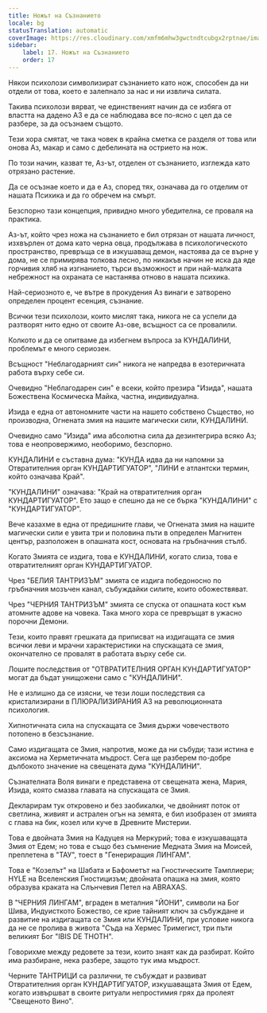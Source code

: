 ```yaml
---
title: Ножът на Съзнанието
locale: bg
statusTranslation: automatic
coverImage: https://res.cloudinary.com/xmfm6mhw3gwctndtcubgx2rptnae/image/upload/v1741354419/small_cover_la_gran_rebelion_28716e29d2.webp
sidebar:
    label: 17. Ножът на Съзнанието
    order: 17
---
```

Някои психолози символизират съзнанието като нож, способен да ни отдели от това, което е залепнало за нас и ни извлича силата.

Такива психолози вярват, че единственият начин да се избяга от властта на дадено АЗ е да се наблюдава все по-ясно с цел да се разбере, за да осъзнаем същото.

Тези хора смятат, че така човек в крайна сметка се разделя от това или онова Аз, макар и само с дебелината на острието на нож.

По този начин, казват те, Аз-ът, отделен от съзнанието, изглежда като отрязано растение.

Да се осъзнае което и да е Аз, според тях, означава да го отделим от нашата Психика и да го обречем на смърт.

Безспорно тази концепция, привидно много убедителна, се проваля на практика.

Аз-ът, който чрез ножа на съзнанието е бил отрязан от нашата личност, изхвърлен от дома като черна овца, продължава в психологическото пространство, превръща се в изкушаващ демон, настоява да се върне у дома, не се примирява толкова лесно, по никакъв начин не иска да яде горчивия хляб на изгнанието, търси възможност и при най-малката небрежност на охраната се настанява отново в нашата психика.

Най-сериозното е, че вътре в прокудения Аз винаги е затворено определен процент есенция, съзнание.

Всички тези психолози, които мислят така, никога не са успели да разтворят нито едно от своите Аз-ове, всъщност са се провалили.

Колкото и да се опитваме да избегнем въпроса за КУНДАЛИНИ, проблемът е много сериозен.

Всъщност "Неблагодарният син" никога не напредва в езотеричната работа върху себе си.

Очевидно "Неблагодарен син" е всеки, който презира "Изида", нашата Божествена Космическа Майка, частна, индивидуална.

Изида е една от автономните части на нашето собствено Същество, но производна, Огнената змия на нашите магически сили, КУНДАЛИНИ.

Очевидно само "Изида" има абсолютна сила да дезинтегрира всяко Аз; това е неопровержимо, необоримо, безспорно.

КУНДАЛИНИ е съставна дума: "КУНДА идва да ни напомни за Отвратителния орган КУНДАРТИГУАТОР", "ЛИНИ е атлантски термин, който означава Край".

"КУНДАЛИНИ" означава: "Край на отвратителния орган КУНДАРТИГУАТОР". Ето защо е спешно да не се бърка "КУНДАЛИНИ" с "КУНДАРТИГУАТОР".

Вече казахме в една от предишните глави, че Огнената змия на нашите магически сили е увита три и половина пъти в определен Магнитен център, разположен в опашната кост, основата на гръбначния стълб.

Когато Змията се издига, това е КУНДАЛИНИ, когато слиза, това е отвратителният орган КУНДАРТИГУАТОР.

Чрез "БЕЛИЯ ТАНТРИЗЪМ" змията се издига победоносно по гръбначния мозъчен канал, събуждайки силите, които обожествяват.

Чрез "ЧЕРНИЯ ТАНТРИЗЪМ" змията се спуска от опашната кост към атомните адoве на човека. Така много хора се превръщат в ужасно порочни Демони.

Тези, които правят грешката да приписват на издигащата се змия всички леви и мрачни характеристики на спускащата се змия, окончателно се провалят в работата върху себе си.

Лошите последствия от "ОТВРАТИТЕЛНИЯ ОРГАН КУНДАРТИГУАТОР" могат да бъдат унищожени само с "КУНДАЛИНИ".

Не е излишно да се изясни, че тези лоши последствия са кристализирани в ПЛЮРАЛИЗИРАНИЯ АЗ на революционната психология.

Хипнотичната сила на спускащата се Змия държи човечеството потопено в безсъзнание.

Само издигащата се Змия, напротив, може да ни събуди; тази истина е аксиома на Херметичната мъдрост. Сега ще разберем по-добре дълбокото значение на свещената дума "КУНДАЛИНИ".

Съзнателната Воля винаги е представена от свещената жена, Мария, Изида, която смазва главата на спускащата се Змия.

Декларирам тук откровено и без заобикалки, че двойният поток от светлина, живият и астрален огън на земята, е бил изобразен от змията с глава на бик, козел или куче в Древните Мистерии.

Това е двойната Змия на Кадуцея на Меркурий; това е изкушаващата Змия от Едем; но това е също без съмнение Медната Змия на Моисей, преплетена в "ТАУ", тоест в "Генериращия ЛИНГАМ".

Това е "Козелът" на Шабата и Бафометът на Гностическите Тамплиери; HYLE на Вселенския Гностицизъм; двойната опашка на змия, която образува краката на Слънчевия Петел на ABRAXAS.

В "ЧЕРНИЯ ЛИНГАМ", вграден в металния "ЙОНИ", символи на Бог Шива, Индуисткото Божество, се крие тайният ключ за събуждане и развитие на издигащата се Змия или КУНДАЛИНИ, при условие никога да не се пролива в живота "Съда на Хермес Тримегист, три пъти великият Бог "IBIS DE THOTH".

Говорихме между редовете за тези, които знаят как да разбират. Който има разбиране, нека разбере, защото тук има мъдрост.

Черните ТАНТРИЦИ са различни, те събуждат и развиват Отвратителния орган КУНДАРТИГУАТОР, изкушаващата Змия от Едем, когато извършват в своите ритуали непростимия грях да пролеят "Свещеното Вино".

